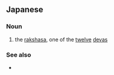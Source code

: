 ==Japanese==
{{wikipedia|lang=ja}}
{{ja-kanjitab|ら|せつ|てん|yomi=o}}

===Noun===
{{ja-noun|らせつてん}}

# {{lb|ja|Buddhism|sort=らせつてん}} the [[rakshasa]], one of the [[twelve]] [[deva]]s

===See also===
* {{ja-l|羅刹}}